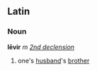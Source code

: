 ==Latin==
===Noun===
'''lēvir''' ''m'' ''[[Wiktionary Appendix:Latin second declension|2nd declension]]''

#one's [[husband]]'s [[brother]]